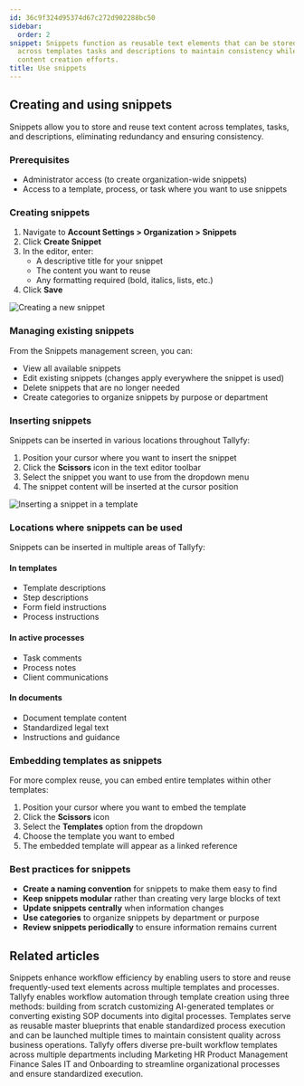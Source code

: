 ```yaml
---
id: 36c9f324d95374d67c272d902288bc50
sidebar:
  order: 2
snippet: Snippets function as reusable text elements that can be stored and inserted
  across templates tasks and descriptions to maintain consistency while reducing redundant
  content creation efforts.
title: Use snippets
---
```


## Creating and using snippets

Snippets allow you to store and reuse text content across templates, tasks, and descriptions, eliminating redundancy and ensuring consistency.

### Prerequisites
- Administrator access (to create organization-wide snippets)
- Access to a template, process, or task where you want to use snippets

### Creating snippets

1. Navigate to **Account Settings > Organization > Snippets**
2. Click **Create Snippet**
3. In the editor, enter:
   - A descriptive title for your snippet
   - The content you want to reuse
   - Any formatting required (bold, italics, lists, etc.)
4. Click **Save**

![Creating a new snippet](https://screenshots.tallyfy.com/tallyfy%2Fpro%2Fdesktop-light-create-snippet1701483433378.png)

### Managing existing snippets

From the Snippets management screen, you can:
- View all available snippets
- Edit existing snippets (changes apply everywhere the snippet is used)
- Delete snippets that are no longer needed
- Create categories to organize snippets by purpose or department

### Inserting snippets

Snippets can be inserted in various locations throughout Tallyfy:

1. Position your cursor where you want to insert the snippet
2. Click the **Scissors** icon in the text editor toolbar
3. Select the snippet you want to use from the dropdown menu
4. The snippet content will be inserted at the cursor position

![Inserting a snippet in a template](https://screenshots.tallyfy.com/tallyfy%2Fpro%2Fdesktop-light-insert-snippet-in-template-example.png)

### Locations where snippets can be used

Snippets can be inserted in multiple areas of Tallyfy:

#### In templates
- Template descriptions
- Step descriptions
- Form field instructions
- Process instructions

#### In active processes
- Task comments
- Process notes
- Client communications

#### In documents
- Document template content
- Standardized legal text
- Instructions and guidance

### Embedding templates as snippets

For more complex reuse, you can embed entire templates within other templates:

1. Position your cursor where you want to embed the template
2. Click the **Scissors** icon
3. Select the **Templates** option from the dropdown
4. Choose the template you want to embed
5. The embedded template will appear as a linked reference

### Best practices for snippets

- **Create a naming convention** for snippets to make them easy to find
- **Keep snippets modular** rather than creating very large blocks of text
- **Update snippets centrally** when information changes
- **Use categories** to organize snippets by department or purpose
- **Review snippets periodically** to ensure information remains current


## Related articles
<CardGrid>
<LinkTitleCard header="<b>Templates > Snippets</b>" href="/products/pro/documenting/templates/snippets/" > Snippets enhance workflow efficiency by enabling users to store and reuse frequently-used text elements across multiple templates and processes. </LinkTitleCard>
<LinkTitleCard header="<b>Templates > Create a template</b>" href="/products/pro/documenting/templates/create-template/" > Tallyfy enables workflow automation through template creation using three methods: building from scratch customizing AI-generated templates or converting existing SOP documents into digital processes. </LinkTitleCard>
<LinkTitleCard header="<b>Documenting > Templates</b>" href="/products/pro/documenting/templates/" > Templates serve as reusable master blueprints that enable standardized process execution and can be launched multiple times to maintain consistent quality across business operations. </LinkTitleCard>
<LinkTitleCard header="<b>Templates > Sample Templates</b>" href="/products/pro/documenting/templates/how-can-i-access-tallyfys-sample-templates/" > Tallyfy offers diverse pre-built workflow templates across multiple departments including Marketing HR Product Management Finance Sales IT and Onboarding to streamline organizational processes and ensure standardized execution. </LinkTitleCard>
</CardGrid>